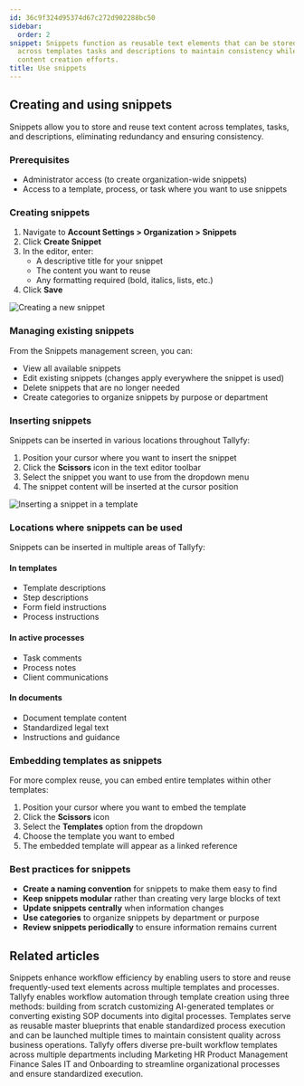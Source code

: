 ```yaml
---
id: 36c9f324d95374d67c272d902288bc50
sidebar:
  order: 2
snippet: Snippets function as reusable text elements that can be stored and inserted
  across templates tasks and descriptions to maintain consistency while reducing redundant
  content creation efforts.
title: Use snippets
---
```


## Creating and using snippets

Snippets allow you to store and reuse text content across templates, tasks, and descriptions, eliminating redundancy and ensuring consistency.

### Prerequisites
- Administrator access (to create organization-wide snippets)
- Access to a template, process, or task where you want to use snippets

### Creating snippets

1. Navigate to **Account Settings > Organization > Snippets**
2. Click **Create Snippet**
3. In the editor, enter:
   - A descriptive title for your snippet
   - The content you want to reuse
   - Any formatting required (bold, italics, lists, etc.)
4. Click **Save**

![Creating a new snippet](https://screenshots.tallyfy.com/tallyfy%2Fpro%2Fdesktop-light-create-snippet1701483433378.png)

### Managing existing snippets

From the Snippets management screen, you can:
- View all available snippets
- Edit existing snippets (changes apply everywhere the snippet is used)
- Delete snippets that are no longer needed
- Create categories to organize snippets by purpose or department

### Inserting snippets

Snippets can be inserted in various locations throughout Tallyfy:

1. Position your cursor where you want to insert the snippet
2. Click the **Scissors** icon in the text editor toolbar
3. Select the snippet you want to use from the dropdown menu
4. The snippet content will be inserted at the cursor position

![Inserting a snippet in a template](https://screenshots.tallyfy.com/tallyfy%2Fpro%2Fdesktop-light-insert-snippet-in-template-example.png)

### Locations where snippets can be used

Snippets can be inserted in multiple areas of Tallyfy:

#### In templates
- Template descriptions
- Step descriptions
- Form field instructions
- Process instructions

#### In active processes
- Task comments
- Process notes
- Client communications

#### In documents
- Document template content
- Standardized legal text
- Instructions and guidance

### Embedding templates as snippets

For more complex reuse, you can embed entire templates within other templates:

1. Position your cursor where you want to embed the template
2. Click the **Scissors** icon
3. Select the **Templates** option from the dropdown
4. Choose the template you want to embed
5. The embedded template will appear as a linked reference

### Best practices for snippets

- **Create a naming convention** for snippets to make them easy to find
- **Keep snippets modular** rather than creating very large blocks of text
- **Update snippets centrally** when information changes
- **Use categories** to organize snippets by department or purpose
- **Review snippets periodically** to ensure information remains current


## Related articles
<CardGrid>
<LinkTitleCard header="<b>Templates > Snippets</b>" href="/products/pro/documenting/templates/snippets/" > Snippets enhance workflow efficiency by enabling users to store and reuse frequently-used text elements across multiple templates and processes. </LinkTitleCard>
<LinkTitleCard header="<b>Templates > Create a template</b>" href="/products/pro/documenting/templates/create-template/" > Tallyfy enables workflow automation through template creation using three methods: building from scratch customizing AI-generated templates or converting existing SOP documents into digital processes. </LinkTitleCard>
<LinkTitleCard header="<b>Documenting > Templates</b>" href="/products/pro/documenting/templates/" > Templates serve as reusable master blueprints that enable standardized process execution and can be launched multiple times to maintain consistent quality across business operations. </LinkTitleCard>
<LinkTitleCard header="<b>Templates > Sample Templates</b>" href="/products/pro/documenting/templates/how-can-i-access-tallyfys-sample-templates/" > Tallyfy offers diverse pre-built workflow templates across multiple departments including Marketing HR Product Management Finance Sales IT and Onboarding to streamline organizational processes and ensure standardized execution. </LinkTitleCard>
</CardGrid>